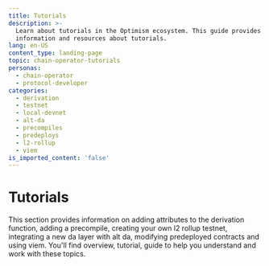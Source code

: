 ```yaml
---
title: Tutorials
description: >-
  Learn about tutorials in the Optimism ecosystem. This guide provides detailed
  information and resources about tutorials.
lang: en-US
content_type: landing-page
topic: chain-operator-tutorials
personas:
  - chain-operator  
  - protocol-developer
categories:
  - derivation
  - testnet
  - local-devnet
  - alt-da
  - precompiles
  - predeploys
  - l2-rollup
  - viem
is_imported_content: 'false'
---
```



# Tutorials

This section provides information on adding attributes to the derivation function, adding a precompile, creating your own l2 rollup testnet, integrating a new da layer with alt da, modifying predeployed contracts and using viem. You'll find overview, tutorial, guide to help you understand and work with these topics.

<Cards>
  <Card title="Adding attributes to the derivation function" href="/operators/chain-operators/tutorials/adding-derivation-attributes" />

  <Card title="Adding a precompile" href="/operators/chain-operators/tutorials/adding-precompiles" />

  <Card title="Creating your own l2 rollup testnet" href="/operators/chain-operators/tutorials/create-l2-rollup" />

  <Card title="Running a Local Development Environment" href="/operators/chain-operators/tutorials/chain-dev-net" />

  <Card title="Integrating a new da layer with alt Da" href="/operators/chain-operators/tutorials/integrating-da-layer" />

  <Card title="Migrating to permissionless fault proofs on OP Stack" href="/operators/chain-operators/tutorials/migrating-permissionless" />

  <Card title="Deploying new dispute games with OPCM" href="/operators/chain-operators/tutorials/dispute-games" />

  <Card title="Generating absolute prestate and preimage files" href="/operators/chain-operators/tutorials/absolute-prestate" />
  
  <Card title="Modifying predeployed contracts" href="/operators/chain-operators/tutorials/modifying-predeploys" />

  <Card title="Using viem" href="/app-developers/get-started" />
</Cards>

